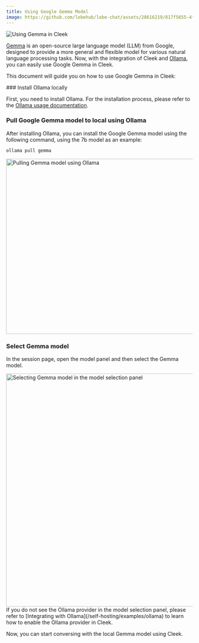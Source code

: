 ```yaml
---
title: Using Google Gemma Model
image: https://github.com/lobehub/lobe-chat/assets/28616219/817f5655-4f9e-414b-af9f-9ccc5410a06d
---
```


<img alt="Using Gemma in Cleek" cover src="https://github.com/lobehub/lobe-chat/assets/28616219/e636cb41-5b7f-4949-a236-1cc1633bd223" />

[Gemma](https://blog.google/technology/developers/gemma-open-models/) is an open-source large language model (LLM) from Google, designed to provide a more general and flexible model for various natural language processing tasks. Now, with the integration of Cleek and [Ollama](https://ollama.com/), you can easily use Google Gemma in Cleek.

This document will guide you on how to use Google Gemma in Cleek:

<Steps>
  ### Install Ollama locally

  First, you need to install Ollama. For the installation process, please refer to the [Ollama usage documentation](/en/usage/providers/ollama).

  ### Pull Google Gemma model to local using Ollama

  After installing Ollama, you can install the Google Gemma model using the following command, using the 7b model as an example:

  ```bash
  ollama pull gemma
  ```

  <img alt="Pulling Gemma model using Ollama" height="473" inStep src="https://github.com/lobehub/lobe-chat/assets/28616219/7049a811-a08b-45d3-8491-970f579c2ebd" width="791" />

  ### Select Gemma model

  In the session page, open the model panel and then select the Gemma model.

  <img alt="Selecting Gemma model in the model selection panel" height="629" inStep src="https://github.com/lobehub/lobe-chat/assets/28616219/c91d0c18-a21f-41f6-b5cc-94d29faeb797" width="791" />

  <Note>
    If you do not see the Ollama provider in the model selection panel, please refer to [Integrating
    with Ollama](/self-hosting/examples/ollama) to learn how to enable the Ollama provider in
    Cleek.
  </Note>
</Steps>

Now, you can start conversing with the local Gemma model using Cleek.
